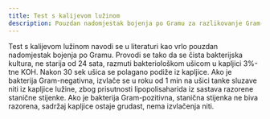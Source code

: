 ```yaml
---
title: Test s kalijevom lužinom
description: Pouzdan nadomjestak bojenja po Gramu za razlikovanje Gram-pozitivnih i Gram-negativnih bakterija
---
```



Test s kalijevom lužinom navodi se u literaturi kao vrlo pouzdan nadomjestak bojenja po Gramu. Provodi se tako da se čista bakterijska kultura, ne starija od 24 sata, razmuti bakteriološkom ušicom u kapljici 3%-tne KOH. Nakon 30 sek ušica se polagano podiže iz kapljice. Ako je bakterija Gram-negativna, izvlače se u roku od 1 min na ušici tanke sluzave niti iz kapljice lužine, zbog prisutnosti lipopolisaharida iz sastava razorene stanične stijenke. Ako je bakterija Gram-pozitivna, stanična stijenka ne biva razorena, sadržaj kapljice ostaje grudast, nema izvlačenja niti.